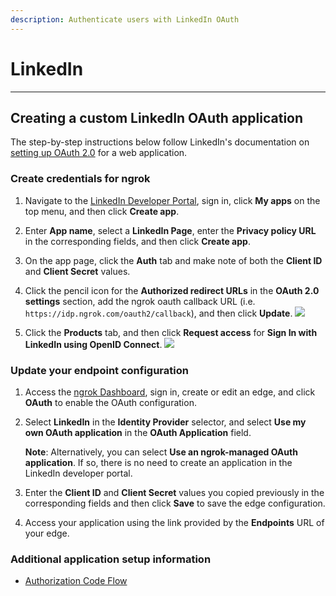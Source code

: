 ```yaml
---
description: Authenticate users with LinkedIn OAuth
---
```


# LinkedIn

---

## Creating a custom LinkedIn OAuth application

The step-by-step instructions below follow LinkedIn's documentation on [setting up OAuth 2.0](https://learn.microsoft.com/en-us/linkedin/shared/authentication/authorization-code-flow?tabs=HTTPS1#step-1-configure-your-application) for a web application.

### Create credentials for ngrok

1.  Navigate to the [LinkedIn Developer Portal](https://developer.linkedin.com/), sign in, click **My apps** on the top menu, and then click **Create app**.

2.  Enter **App name**, select a **LinkedIn Page**, enter the **Privacy policy URL** in the corresponding fields, and then click **Create app**.

3.  On the app page, click the **Auth** tab and make note of both the **Client ID** and **Client Secret** values.

4.  Click the pencil icon for the **Authorized redirect URLs** in the **OAuth 2.0 settings** section, add the ngrok oauth callback URL (i.e. `https://idp.ngrok.com/oauth2/callback`), and then click **Update**.
    [![](/img/howto/oauth/1-linkedin-register.png)](/img/howto/oauth/1-linkedin-register.png)

5.  Click the **Products** tab, and then click **Request access** for **Sign In with LinkedIn using OpenID Connect**.
    [![](/img/howto/oauth/2-linkedin-add-products.png)](/img/howto/oauth/2-linkedin-add-products.png)

### Update your endpoint configuration

1.  Access the [ngrok Dashboard](https://dashboard.ngrok.com/), sign in, create or edit an edge, and click **OAuth** to enable the OAuth configuration.

2.  Select **LinkedIn** in the **Identity Provider** selector, and select **Use my own OAuth application** in the **OAuth Application** field.

    **Note**: Alternatively, you can select **Use an ngrok-managed OAuth application**. If so, there is no need to create an application in the LinkedIn developer portal.

3.  Enter the **Client ID** and **Client Secret** values you copied previously in the corresponding fields and then click **Save** to save the edge configuration.

4.  Access your application using the link provided by the **Endpoints** URL of your edge.

### Additional application setup information

- [Authorization Code Flow](https://learn.microsoft.com/en-us/linkedin/shared/authentication/authorization-code-flow)
